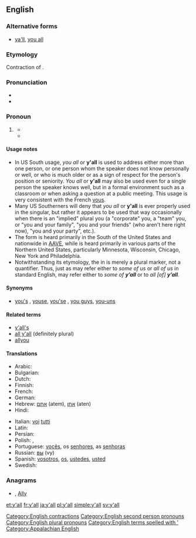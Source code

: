 ==English==
{{wikipedia}}

===Alternative forms===
* [[ya'll]], [[you all]]

===Etymology===
Contraction of {{term|you all}}.

===Pronunciation===
* {{IPA|/jɑːl/}}
* {{homophones|yawl}}

===Pronoun===
{{en-pron|pos=[[y]][[']][[all]]}} 

# {{chiefly|US|regional|dialect|US South|colloquial}} {{non-gloss definition|[[Plural]] form of [[you]] or [[singular]] [[formal]] form of '''you'''.}}
#* {{quote-book
|year=1987
|author=Judson D. Hale
|title=The education of a Yankee: an American memoir
|page=3
|passage=Much later, after dozens of the men had come up to me to shake my hand (with both of theirs) and say "'''Y'all''' come back soon, hear? ...}}
#* {{quote-book
|year=2007
|author=Roy Blount
|title=Long time leaving: dispatches from up South
|page=117
|passage=People in the South do indeed seem to be addressing a single person as "'''y'all'''." For instance, a restaurant patron might ask a waiter, "What '''y'all''' got for dessert tonight?" In that case, "'''y'all'''" refers collectively to the people who run the restaurant.}}

====Usage notes====
*In US South usage, ''you all'' or '''y'all''' is used to address either more than one person, or one person whom the speaker does not know personally or well, or who is much older or as a sign of respect for the person's position or seniority. ''You all'' or '''y'all''' may also be used even for a single person the speaker knows well, but in a formal environment such as a classroom or when asking a question at a public meeting. This usage is very consistent with the French [[vous]].
*Many US Southerners will deny that ''you all'' or '''y'all''' is ever properly used in the singular, but rather it appears to be used that way occasionally when there is an "implied" plural you (a "corporate" you, a "team" you, or "you and your family", "you and your friends" (who aren't here right now), "you and your party", etc.).
*The form {{term|y'all}} is heard primarily in the South of the United States and nationwide in [[AAVE]], while {{term|youse}} is heard primarily in various parts of the Northern United States, particularly Minnesota, Wisconsin, Chicago, New York and Philadelphia.
*Notwithstanding its etymology, the {{term|all}} in {{term|y’all}} is merely a plural marker, not a quantifier. Thus, just as {{term|us}} may refer either to ''some of us'' or ''all of us'' in standard English, {{term|y’all}} may refer either to ''some of '''y’all''''' or to ''all [of] '''y’all'''.''

====Synonyms====
* {{sense|plural you}} [[you's]] {{qualifier|rare}}, [[youse]], [[you'se]] {{qualifier|New York, Australian, slang}}, [[you guys]], [[you-uns]] {{qualifier|rural|rural, Midwestern and Appalachian US; slang}}

====Related terms====
* [[y'all's]] {{qualifier|possessive}}
* [[all y'all]] (definitely plural)
* [[allyou]]

====Translations====
{{trans-top|plural of you}}
* Arabic: {{Arab|[[أنتم]]}} {{unicode|ʔantum}} {{m}}
* Bulgarian: {{t+|bg|вие}}
* Dutch: {{t+|nl|jullie}}
* Finnish: {{t+|fi|te}}
* French: {{t+|fr|vous}}
* German: {{t+|de|Ihr}}
* Hebrew: [[אתם]] (atem), [[אתן]] (aten)
* Hindi: {{t|hi|तुम सब|xs=Hindi}}
{{trans-mid}}
* Italian: [[voi]] [[tutti]]
* Latin: {{t+|la|vos}}
* Persian: {{t+|fa|شما|alt=شُما|tr=ʃomā|xs=Persian}}
* Polish: {{t-|pl|panie}}, {{t+|pl|państwo}}
* Portuguese: [[vocês]], {{qualifier|formal}} os [[senhores]], as  [[senhoras]]
* Russian: [[вы]] (vy)
* Spanish: {{qualifier|Spain, plural}} [[vosotros]], {{qualifier|Spain, objective}} [[os]], {{qualifier|plural formal, or Latin American plural}} [[ustedes]], {{qualifier|singular formal}} [[usted]]
* Swedish: {{t|sv|ni}}
{{trans-bottom}}

===Anagrams===
* {{alphagram|[[ally#English|ally]]}} , [[Ally#English|Ally]]

[[Category:English contractions]]
[[Category:English second person pronouns]]
[[Category:English plural pronouns]]
[[Category:English terms spelled with ']]
[[Category:Appalachian English]]

[[et:y'all]]
[[fr:y'all]]
[[ja:y'all]]
[[pl:y'all]]
[[simple:y'all]]
[[sv:y'all]]